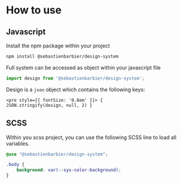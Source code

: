 
<Meta title="How to use" />

# How to use

## Javascript 

Install the npm package within your project
```sh
npm install @sebastienbarbier/design-system
```

Full system can be accessed as object within your javascript file
```jsx
import design from '@sebastienbarbier/design-system';
```

Design is a `json` object which contains the following keys:

<code><pre style={{ fontSize: '0.8em' }}>
{ JSON.stringify(design, null, 2) }
</pre></code>

## SCSS

Within you scss project, you can use the following SCSS line to load all variables.
```scss
@use "@sebastienbarbier/design-system";

.body {
    background: var(--sys-color-background);
}
```
